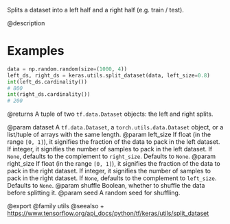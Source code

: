 Splits a dataset into a left half and a right half (e.g. train / test).

@description

# Examples
```python
data = np.random.random(size=(1000, 4))
left_ds, right_ds = keras.utils.split_dataset(data, left_size=0.8)
int(left_ds.cardinality())
# 800
int(right_ds.cardinality())
# 200
```

@returns
A tuple of two `tf.data.Dataset` objects:
the left and right splits.

@param dataset
    A `tf.data.Dataset`, a `torch.utils.data.Dataset` object,
    or a list/tuple of arrays with the same length.
@param left_size If float (in the range `[0, 1]`), it signifies
    the fraction of the data to pack in the left dataset. If integer, it
    signifies the number of samples to pack in the left dataset. If
    `None`, defaults to the complement to `right_size`.
    Defaults to `None`.
@param right_size If float (in the range `[0, 1]`), it signifies
    the fraction of the data to pack in the right dataset.
    If integer, it signifies the number of samples to pack
    in the right dataset.
    If `None`, defaults to the complement to `left_size`.
    Defaults to `None`.
@param shuffle Boolean, whether to shuffle the data before splitting it.
@param seed A random seed for shuffling.

@export
@family utils
@seealso
+ <https://www.tensorflow.org/api_docs/python/tf/keras/utils/split_dataset>
